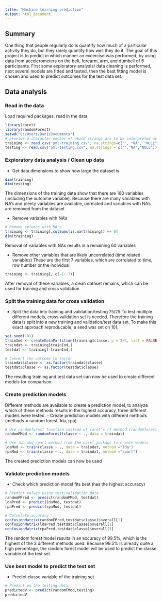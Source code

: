 ---
title: "Machine learning prediction"
output: html_document
---
## Summary ##
One thing that people regularly do is quantify how much of a particular activity they do, but they rarely quantify how well they do it. The goal of this project is to predict in which manner an excercise was performed, by using data from accelerometers on the belt, forearm, arm, and dumbell of 6 participants.
First some exploratory analysis/ data cleaning is performed, next several models are fitted and tested, then the best fitting model is chosen and used to predict outcomes for the test data set.


## Data analysis ##
### Read in the data ###
Load required packages, read in the data
```{r}
library(caret)
library(randomForest)
setwd("C:/Users/Dani/Documents")
# provide a character vector of which strings are to be interpreted as null
training <- read.csv("pml-training.csv", na.strings=c("", "NA", "NULL"))
testing <- read.csv("pml-testing.csv", na.strings = c("","NA","NULL"))
```

### Exploratory data analysis / Clean up data ###
- Get data dimensions to show how large the dataset is
```{r}
dim(training)
dim(testing)
```
The dimensions of the training data show that there are 160 variables (including the outcome variable).
Because there are many variables with NA's and plenty variables are available, unrelated and variables with NA's are removed from the dataset

- Remove variables with NA's
```{r}
# Remove columns with NA's
training <- training[,colSums(is.na(training)) == 0]
dim(training)
```
Removal of variables with NAs results in a remaining 60 variables 

- Remove other variables that are likely uncorrelated (time related variables)
These are the first 7 variables, which are correlated to time, row number or the individual
```{r}
training <- training[, c(-1:-7)]
```
After removal of these variables, a clean dataset remains, which can be used for training and cross validation.

### Split the training data for cross validation ###
- Split the data into training and validation/testing 75/25
To test multiple different models, cross validation set is needed. Therefore the training data is split into a new training and validation/test data set. To make this exact approach reproducable, a seed was set on 101.

```{r cache = TRUE}
set.seed(101)
trainInd <- createDataPartition(training$classe, p = 3/4, list = FALSE)
traindat <- training[trainInd,]
testdat <- training[-trainInd,]

# Convert the outcome to factor
traindat$classe <- as.factor(traindat$classe)
testdat$classe <- as.factor(testdat$classe)
```
The resulting training and test data set can now be used to create different models for comparison.

### Create prediction models ###
Different methods are available to create a prediction model, to analyze which of these methods results in the highest accuracy, three different models were tested.
- Create prediction models with different methods (methods = random forest, lda, rpa)
 
```{r cache = TRUE}
# Use randomforest function instead of caret's rf method (randomforest is much faster)
randomFMod <- randomForest(classe ~ ., data = traindat)

# Use lda and rpart method from the caret package to create models
ldaMod <- train(classe ~ ., data = traindat, method ="lda")
rpaMod <- train(classe ~ ., data = traindat, method ="rpart")
```
The created prediction models can now be used 

### Validate prediction models ###
- Check which prediction model fits best (has the highest accuracy)

```{r}
# Predict values using test/validation data
randomFPred <- predict(randomFMod, testdat)
ldaPred <- predict(ldaMod, testdat)
rpaPred <- predict(rpaMod, testdat)

# Calculate accuracy
confusionMatrix(randomFPred,testdat$classe)$overall[1]
confusionMatrix(ldaPred,testdat$classe)$overall[1]
confusionMatrix(rpaPred,testdat$classe)$overall[1]
```

The random forest model results in an accuracy of 99.5%, which is the highest of the 3 different methods used. Because 99.5% is already quite a high percentage, the random forest model will be used to predict the classe variable of the test set.

### Use best model to predict the test set ###
- Predict classe variable of the training set
```{r}
# Predict on the testing data
predictedV <- predict(randomFMod,testing)
predictedV

```




